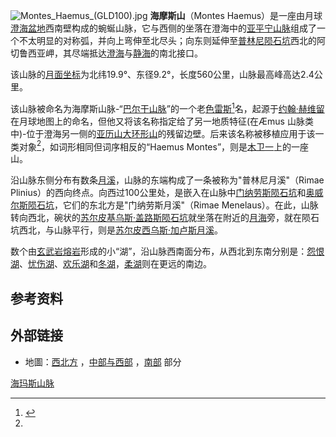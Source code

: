 {{Infobox mountain
| Name = 海摩斯山脉
| Photo = Montes Haemus (LRO).png
| Caption = 海摩斯山脉。可见到位于左上角的[[亚平宁山脉_(月球)|亚平宁山脉 (月球)]]终点和右下角的阿切鲁西亚岬。底部三个最大的陨石坑分别是[[曼尼里乌斯陨石坑|曼尼里乌斯]]、[[门纳劳斯陨石坑|门纳劳斯]]和[[普林尼陨石坑|普林尼]]。照片由[[月球勘测轨道飞行器|月球勘测轨道飞行器]]拍摄，宽度为600公里。
| Elevation = 2.4 公里
| Location = [[月球|月球]]
| Range = 
| Prominence =
| Coordinates = {{Lunar coords and quad cat|19.9|N|9.2|E}}
| Topographic map = 
| Type = 
| Age = 
| Last eruption = 
| First ascent = 
| Easiest route = 
| Grid_ref_uk = 
| Grid_ref_ireland = 
| Listing = [[月球山脉列表|月球山脉]]
| Translation = 
| Language = 
| Pronunciation = 
}}

[[Image:Montes_Haemus_(GLD100).jpg|thumb]]
'''海摩斯山'''（Montes Haemus）是一座由月球[[澄海_(月球)|澄海]][[盆地|盆地]]西南壁构成的蜿蜒山脉，它与西侧的坐落在澄海中的[[亚平宁山脉_(月球)|亚平宁山脉]]组成了一个不太明显的对称弧，并向上弯伸至北尽头；向东则延伸至[[普林尼陨石坑|普林尼陨石坑]]西北的阿切鲁西亚岬，其尽端抵达[[澄海_(月球)|澄海]]与[[静海|静海]]的南北接口。

该山脉的[[月面坐标|月面坐标]]为北纬19.9°、东径9.2°，长度560公里，山脉最高峰高达2.4公里。

该山脉被命名为海摩斯山脉-“[[巴尔干山脉|巴尔干山脉]]”的一个老[[色雷斯|色雷斯]]<ref name=heamus>{{Cite web |url=https://books.google.com/books?id=VDoQAQAAMAAJ&q=hemus+thracian+name&dq=hemus+thracian+name&output=html_text&cd=6 |title=保加利亚 |accessdate=2016-02-11 |archive-date=2016-04-11 |archive-url=https://web.archive.org/web/20160411051448/https://books.google.com/books?id=VDoQAQAAMAAJ&q=hemus+thracian+name&dq=hemus+thracian+name&output=html_text&cd=6 |dead-url=no }}</ref>名，起源于[[约翰·赫维留|约翰·赫维留]]在月球地图上的命名，但他又将该名称指定给了另一地质特征(在Æmus 山脉类中)-位于澄海另一侧的[[亚历山大环形山|亚历山大环形山]]的残留边壁。后来该名称被移植应用于该一类对象<ref name=Whitaker_2003/>，如词形相同但词序相反的“Haemus Montes”，则是[[木卫一|木卫一]]上的一座山。

沿山脉东侧分布有数条[[月溪|月溪]]，山脉的东端构成了一条被称为"普林尼月溪"（Rimae Plinius）的西向终点。向西过100公里处，是嵌入在山脉中[[门纳劳斯陨石坑|门纳劳斯陨石坑]]和[[奥威尔斯陨石坑|奥威尔斯陨石坑]]，它们的东北方是"门纳劳斯月溪"（Rimae Menelaus）。在此，山脉转向西北，碗状的[[苏尔皮基乌斯·盖路斯陨石坑|苏尔皮基乌斯·盖路斯陨石坑]]就坐落在附近的[[月海|月海]]旁，就在陨石坑西北，与山脉平行，则是[[苏尔皮西乌斯·加卢斯月溪|苏尔皮西乌斯·加卢斯月溪]]。

数个由[[玄武岩|玄武岩]][[熔岩|熔岩]]形成的小“湖”，沿山脉西南面分布，从西北到东南分别是：[[恨湖|怨恨湖]]、[[悲湖|忧伤湖]]、[[欢乐湖|欢乐湖]]和[[冬湖|冬湖]]，[[柔湖|柔湖]]则在更远的南边。

==参考资料==
{{reflist|refs=
<ref name=Whitaker_2003>{{cite book
 |title     =Mapping and Naming the Moon: A History of Lunar Cartography and Nomenclature
 |author    =[[Ewen_Whitaker|Whitaker E. A.]]
 |publisher =Cambridge University Press
 |date      =2003
 |isbn      =9780521544146
 |url       =http://books.google.com/books?id=aV1i27jDYL8C&pg=PA201&dq=Aemus
 |pages     =201, 209
}}</ref>
}}

==外部链接==
* 地圖：[http://planetarynames.wr.usgs.gov/images/Lunar/lac_41_wac.pdf 西北方] {{Wayback|url=http://planetarynames.wr.usgs.gov/images/Lunar/lac_41_wac.pdf |date=20141023155849 }}，[http://planetarynames.wr.usgs.gov/images/Lunar/lac_42_wac.pdf 中部与西部] {{Wayback|url=http://planetarynames.wr.usgs.gov/images/Lunar/lac_42_wac.pdf |date=20160305134936 }}，[http://planetarynames.wr.usgs.gov/images/Lunar/lac_60_wac.pdf 南部] {{Wayback|url=http://planetarynames.wr.usgs.gov/images/Lunar/lac_60_wac.pdf |date=20160305134852 }}部分

[[Category:月球的山峰|海玛斯山脉]]